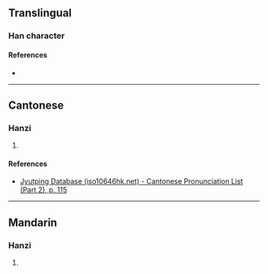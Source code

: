{{character info/new}}
==Translingual==

===Han character===
{{Han char|rn=64|rad=手|as=07|sn=10|four=56014|canj=QWG|ids=⿰扌里}}

====References====
* {{Han ref|kx=0434.230|dkj=12171|dj=0783.300|hdz=31881.060|uh=635A|ud=25434|bh=D1C7|bd=53703}}

----

==Cantonese==

===Hanzi===
{{yue-hanzi|jyut=[[zaai1]]|y=jaai1}}

# {{defn|lang=yue|sort=手07}}

====References====
* [http://www.iso10646hk.net/jp/document/download.jsp Jyutping Database (iso10646hk.net) - Cantonese Pronunciation List (Part 2), p. 115]

----

==Mandarin==

===Hanzi===
{{cmn-hanzi|pin=[[zhāi]] ([[zhai1]])|wg=chai<sup>1</sup>}}

# {{defn|lang=cmn|sort=手07}}